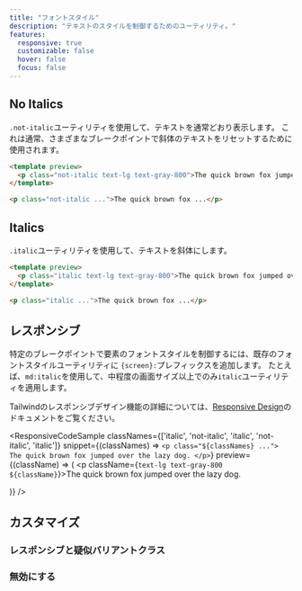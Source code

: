 ```yaml
---
title: "フォントスタイル"
description: "テキストのスタイルを制御するためのユーティリティ。"
features:
  responsive: true
  customizable: false
  hover: false
  focus: false
---
```




## No Italics

`.not-italic`ユーティリティを使用して、テキストを通常どおり表示します。
これは通常、さまざまなブレークポイントで斜体のテキストをリセットするために使用されます。

```html
<template preview>
  <p class="not-italic text-lg text-gray-800">The quick brown fox jumped over the lazy dog.</p>
</template>

<p class="not-italic ...">The quick brown fox ...</p>
```

## Italics

`.italic`ユーティリティを使用して、テキストを斜体にします。

```html
<template preview>
  <p class="italic text-lg text-gray-800">The quick brown fox jumped over the lazy dog.</p>
</template>

<p class="italic ...">The quick brown fox ...</p>
```

## レスポンシブ

特定のブレークポイントで要素のフォントスタイルを制御するには、既存のフォントスタイルユーティリティに `{screen}:`プレフィックスを追加します。
たとえば、`md:italic`を使用して、中程度の画面サイズ以上でのみ`italic`ユーティリティを適用します。

Tailwindのレスポンシブデザイン機能の詳細については、[Responsive Design](/docs/responsive-design)のドキュメントをご覧ください。

<ResponsiveCodeSample
  classNames={['italic', 'not-italic', 'italic', 'not-italic', 'italic']}
  snippet={(classNames) => `
    <p class="${classNames} ...">
      The quick brown fox jumped over the lazy dog.
    </p>
  `}
  preview={(className) => (
    <p className={`text-lg text-gray-800 ${className}`}>The quick brown fox jumped over the lazy dog.</p>
  )}
/>

## カスタマイズ

### レスポンシブと疑似バリアントクラス

<Variants plugin="fontStyle" />

### 無効にする

<Disabling plugin="fontStyle" />
